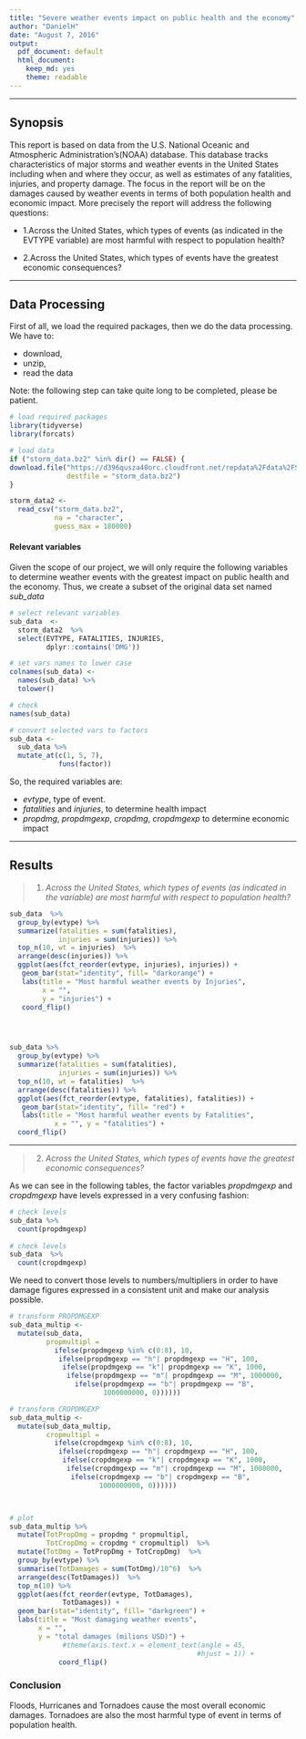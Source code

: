 ---
title: "Severe weather events impact on public health and the economy"
author: "DanielH"
date: "August 7, 2016"
output:
  pdf_document: default
  html_document:
    keep_md: yes
    theme: readable
---

---

## Synopsis

This report is based on data from the U.S. National Oceanic and Atmospheric Administration's(NOAA) database. 
This database tracks characteristics of major storms and weather events in the United States including when 
and where they occur, as well as estimates of any fatalities, injuries, and property damage. The focus in the 
report will be on the damages caused by weather events in terms of both population health and economic impact.
More precisely the report will address the following questions:

* 1.Across the United States, which types of events (as indicated in the EVTYPE variable) are most harmful 
with respect to population health?

* 2.Across the United States, which types of events have the greatest economic consequences?


---

## Data Processing

First of all, we load the required packages, then we do the data processing. We have to:

* download,
* unzip,
* read the data 


Note: the following step can take quite long to be completed, please be patient.

```{r, message=FALSE, warning=FALSE}
# load required packages
library(tidyverse)
library(forcats)

# load data
if ("storm_data.bz2" %in% dir() == FALSE) {
download.file("https://d396qusza40orc.cloudfront.net/repdata%2Fdata%2FStormData.csv.bz2",
              destfile = "storm_data.bz2")
}

storm_data2 <- 
  read_csv("storm_data.bz2",
           na = "character",
           guess_max = 180000)
```

#### Relevant variables

Given the scope of our project, we will only require the following variables to determine weather events with the greatest impact on public health and the economy. Thus, we create a subset of the original data set named _sub_data_

```{r}

# select relevant variables
sub_data  <- 
  storm_data2  %>%
  select(EVTYPE, FATALITIES, INJURIES, 
         dplyr::contains('DMG'))

# set vars names to lower case
colnames(sub_data) <-
  names(sub_data) %>%
  tolower()

# check
names(sub_data)

# convert selected vars to factors
sub_data <- 
  sub_data %>%
  mutate_at(c(1, 5, 7), 
            funs(factor))
```


So, the required variables are:

* _evtype_, type of event. 
* _fatalities_ and _injuries_, to determine health impact
* _propdmg_, _propdmgexp_, _cropdmg_, _cropdmgexp_ to determine economic impact

---


## Results

>1. _Across the United States, which types of events (as indicated in the variable) are most harmful with respect to population health?_


```{r, fig.width= 7, fig.height= 5}

sub_data  %>%
  group_by(evtype) %>%
  summarize(fatalities = sum(fatalities),
            injuries = sum(injuries)) %>%
  top_n(10, wt = injuries)  %>%
  arrange(desc(injuries)) %>%
  ggplot(aes(fct_reorder(evtype, injuries), injuries)) +
   geom_bar(stat="identity", fill= "darkorange") +
   labs(title = "Most harmful weather events by Injuries",
        x = "",
        y = "injuries") +
   coord_flip()




sub_data %>%
  group_by(evtype) %>%
  summarize(fatalities = sum(fatalities), 
            injuries = sum(injuries)) %>%
  top_n(10, wt = fatalities)  %>%
  arrange(desc(fatalities)) %>%
  ggplot(aes(fct_reorder(evtype, fatalities), fatalities)) +
   geom_bar(stat="identity", fill= "red") +
   labs(title = "Most harmful weather events by Fatalities",
           x = "", y = "fatalities") +
  coord_flip()


```


---



>2. _Across the United States, which types of events have the greatest economic consequences?_

As we can see in the following tables, the factor variables _propdmgexp_ and _cropdmgexp_ have levels expressed in a very confusing fashion:

```{r}
# check levels
sub_data %>%
  count(propdmgexp)
  
# check levels
sub_data  %>%
  count(cropdmgexp) 

```

We need to convert those levels to numbers/multipliers in order to have damage figures expressed in a consistent unit and make our analysis possible.


```{r, fig.width= 7, fig.height=5}

# transform PROPDMGEXP
sub_data_multip <- 
  mutate(sub_data, 
         propmultipl =
           ifelse(propdmgexp %in% c(0:8), 10,
            ifelse(propdmgexp == "h"| propdmgexp == "H", 100,
             ifelse(propdmgexp == "k"| propdmgexp == "K", 1000,
              ifelse(propdmgexp == "m"| propdmgexp == "M", 1000000,
                ifelse(propdmgexp == "b"| propdmgexp == "B",
                       1000000000, 0))))))

# transform CROPDMGEXP
sub_data_multip <-
  mutate(sub_data_multip, 
         cropmultipl =
           ifelse(cropdmgexp %in% c(0:8), 10,
            ifelse(cropdmgexp == "h"| cropdmgexp == "H", 100,
             ifelse(cropdmgexp == "k"| cropdmgexp == "K", 1000,
              ifelse(cropdmgexp == "m"| cropdmgexp == "M", 1000000,
               ifelse(cropdmgexp == "b"| cropdmgexp == "B",
                      1000000000, 0))))))



# plot
sub_data_multip %>%
  mutate(TotPropDmg = propdmg * propmultipl,
         TotCropDmg = cropdmg * cropmultipl)  %>%
  mutate(TotDmg = TotPropDmg + TotCropDmg)  %>%
  group_by(evtype) %>%
  summarise(TotDamages = sum(TotDmg)/10^6)  %>%
  arrange(desc(TotDamages))  %>%
  top_n(10) %>%
  ggplot(aes(fct_reorder(evtype, TotDamages),
             TotDamages)) +
  geom_bar(stat="identity", fill= "darkgreen") +
  labs(title = "Most damaging weather events",
       x = "",
       y = "total damages (milions USD)") +
             #theme(axis.text.x = element_text(angle = 45,
                                              #hjust = 1)) +
            coord_flip()

```

### Conclusion
  
  Floods, Hurricanes and Tornadoes cause the most overall economic damages. Tornadoes are also the most harmful type of event in terms of population health.
  

